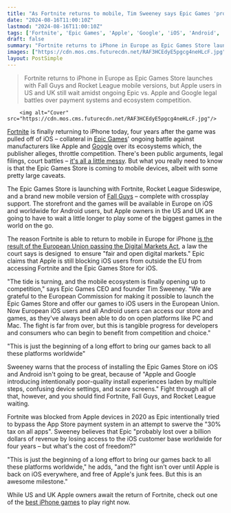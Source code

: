 ```yaml
---
title: "As Fortnite returns to mobile, Tim Sweeney says Epic Games 'probably lost over a billion dollars of revenue' as a result of the battle royale being blocked from iPhone 4 years ago"
date: "2024-08-16T11:00:10Z"
lastmod: "2024-08-16T11:00:10Z"
tags: ['Fortnite', 'Epic Games', 'Apple', 'Google', 'iOS', 'Android', 'Fall Guys', 'Rocket League', 'App Store', 'Payment System', 'Revenue', 'Freedom', 'Competition', 'Choice', 'iPhone Games']
draft: false
summary: "Fortnite returns to iPhone in Europe as Epic Games Store launches with Fall Guys and Rocket League mobile versions, but Apple users in US and UK still wait amidst ongoing Epic vs. Apple and Google legal battles over payment systems and ecosystem competition."
images: ["https://cdn.mos.cms.futurecdn.net/RAF3HCEdyE5pgcg4neHLcF.jpg"]
layout: PostSimple
---
```

> Fortnite returns to iPhone in Europe as Epic Games Store launches with Fall Guys and Rocket League mobile versions, but Apple users in US and UK still wait amidst ongoing Epic vs. Apple and Google legal battles over payment systems and ecosystem competition.


        <img alt="Cover" src="https://cdn.mos.cms.futurecdn.net/RAF3HCEdyE5pgcg4neHLcF.jpg"/>
        
[Fortnite](https://www.gamesradar.com/fortnite-guide/) is finally returning to iPhone today, four years after the game was pulled off of iOS – collateral in [Epic Games](https://www.gamesradar.com/tag/epic-games/)' ongoing battle against manufacturers like Apple and [Google](https://www.gamesradar.com/tag/google/) over its ecosystems which, the publisher alleges, throttle competition. There's been public arguments, legal filings, court battles – [it's all a little messy](https://www.gamesradar.com/in-frankly-hilarious-corporate-emails-apple-gets-mad-about-being-called-hot-garbage-and-terminates-epics-dev-account-right-as-fortnite-charts-a-return-to-ios/). But what you really need to know is that the Epic Games Store is coming to mobile devices, albeit with some pretty large caveats. 

The Epic Games Store is launching with Fortnite, Rocket League Sideswipe, and a brand new mobile version of [Fall Guys](https://www.gamesradar.com/fall-guys-guide/) – complete with crossplay support. The storefront and the games will be available in Europe on iOS and worldwide for Android users, but Apple owners in the US and UK are going to have to wait a little longer to play some of the biggest games in the world on the go. 

The reason Fortnite is able to return to mobile in Europe for iPhone [is the result of the European Union passing the Digital Markets Act](https://www.gamesradar.com/epic-promises-fortnite-is-coming-back-to-ios-in-the-eu-this-year-but-its-not-done-fighting-with-apple/), a law the court says is designed  to ensure "fair and open digital markets." Epic claims that Apple is still blocking iOS users from outside the EU from accessing Fortnite and the Epic Games Store for iOS.

"The tide is turning, and the mobile ecosystem is finally opening up to competition," says Epic Games CEO and founder Tim Sweeney. "We are grateful to the European Commission for making it possible to launch the Epic Games Store and offer our games to iOS users in the European Union. Now European iOS users and all Android users can access our store and games, as they've always been able to do on open platforms like PC and Mac. The fight is far from over, but this is tangible progress for developers and consumers who can begin to benefit from competition and choice."



"This is just the beginning of a long effort to bring our games back to all these platforms worldwide"

Sweeney warns that the process of installing the Epic Games Store on iOS and Android isn't going to be great, because of "Apple and Google introducing intentionally poor-quality install experiences laden by multiple steps, confusing device settings, and scare screens." Fight through all of that, however, and you should find Fortnite, Fall Guys, and Rocket League waiting. 

Fortnite was blocked from Apple devices in 2020 as Epic intentionally tried to bypass the App Store payment system in an attempt to swerve the "30% tax on all apps". Sweeney believes that Epic "probably lost over a billion dollars of revenue by losing access to the iOS customer base worldwide for four years – but what's the cost of freedom?" 

"This is just the beginning of a long effort to bring our games back to all these platforms worldwide," he adds, "and the fight isn't over until Apple is back on iOS everywhere, and free of Apple's junk fees. But this is an awesome milestone."

While US and UK Apple owners await the return of Fortnite, check out one of the [best iPhone games](https://www.gamesradar.com/best-iphone-games-right-now/) to play right now.
        